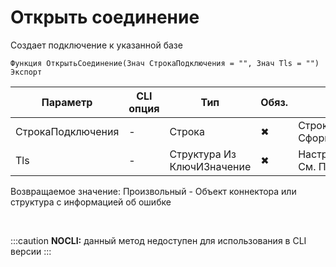 ﻿---
sidebar_position: 1
description: Открыть соединение  и другие функции для работы с MS SQL в Открытом пакете интеграций - бесплатной open-source библиотеке интеграций для 1С:Предприятие 8, OneScript и CLI
keywords: [1C, 1С, 1С:Предприятие, 1С:Предприятие 8.3, API, Интеграция, Сервисы, Обмен, OneScript, CLI, MS SQL]
---


# Открыть соединение 
 Создает подключение к указанной базе



`Функция ОткрытьСоединение(Знач СтрокаПодключения = "", Знач Tls = "") Экспорт`

  | Параметр | CLI опция | Тип | Обяз. | Назначение |
  |-|-|-|-|-|
  | СтрокаПодключения | - | Строка | &#x2716; | Строка подключения. См. СформироватьСтрокуПодключения |
  | Tls | - | Структура Из КлючИЗначение | &#x2716; | Настройки TLS, если необходимо. См. ПолучитьНастройкиTls |

  
  Возвращаемое значение:   Произвольный - Объект коннектора или структура с информацией об ошибке

<br/>


:::caution
**NOCLI:** данный метод недоступен для использования в CLI версии
:::
<br/>



```bsl title="Пример использования для 1С:Предприятие/OneScript"

```
    




